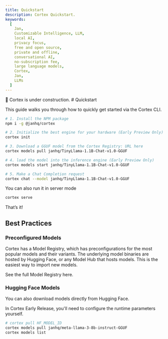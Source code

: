 ```yaml
---
title: Quickstart
description: Cortex Quickstart.
keywords:
  [
    Jan,
    Customizable Intelligence, LLM,
    local AI,
    privacy focus,
    free and open source,
    private and offline,
    conversational AI,
    no-subscription fee,
    large language models,
    Cortex,
    Jan,
    LLMs
  ]
---
```



<Callout type="warning">
🚧 Cortex is under construction.
</Callout>
# Quickstart

This guide walks you through how to quickly get started via the Cortex CLI.

```bash
# 1. Install the NPM package
npm i -g @janhq/cortex

# 2. Initialize the best engine for your hardware (Early Preview Only)
cortex init

# 3. Download a GGUF model from the Cortex Registry: URL here
cortex models pull janhq/TinyLlama-1.1B-Chat-v1.0-GGUF

# 4. load the model into the inference engine (Early Preview Only)
cortex models start janhq/TinyLlama-1.1B-Chat-v1.0-GGUF

# 5. Make a Chat Completion request
cortex chat --model janhq/TinyLlama-1.1B-Chat-v1.0-GGUF
```

You can also run it in server mode
```bash
cortex serve
```

That’s it! 

## Best Practices

### Preconfigured Models

Cortex has a Model Registry, which has preconfigurations for the most popular models and their variants. The underlying model binaries are hosted by Hugging Face, or any Model Hub that hosts models. This is the easiest way to import new models.

See the full Model Registry here. 

### Hugging Face Models

You can also download models directly from Hugging Face. 

In Cortex Early Release, you'll need to configure the runtime parameters yourself.

```bash
# cortex pull HF_MODEL_ID
cortex models pull janhq/meta-llama-3-8b-instruct-GGUF
cortex models list
```
